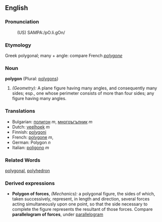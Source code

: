 ==English==

===Pronunciation===
:(US) SAMPA:/pO.li.gOn/

===Etymology===
Greek polygonal; many + angle: compare French ''[[polygone]]''

===Noun===
'''polygon''' (Plural: [[polygons]])

#''(Geometry):'' A plane figure having many angles, and consequently many sides; esp., one whose perimeter consists of more than four sides; any figure having many angles.

===Translations===
*Bulgarian: [[полигон]] ''m'', [[многоъгълник]] ''m''
*Dutch: [[veelhoek]] ''m''
*Finnish: [[polygoni]]
*French: [[polygone]] ''m'', 
*German: Polygon ''n''
*Italian: [[poligono]] ''m''

===Related Words===
[[polygonal]], [[polyhedron]]

===Derived expressions===
*'''Polygon of forces''', ''(Mechanics):'' a polygonal figure, the sides of which, taken successively, represent, in length and direction, several forces acting simultaneously upon one point, so that the side necessary to complete the figure represents the resultant of those forces. Compare '''parallelogram of forces''', under [[parallelogram]]
